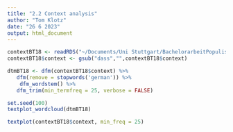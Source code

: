 ```yaml
---
title: "2.2 Context analysis"
author: "Tom Klotz"
date: "26 6 2023"
output: html_document
---
```


```r
contextBT18 <- readRDS("~/Documents/Uni Stuttgart/BachelorarbeitPopulismus/Code/Contextdaten/contextBT18.RDS")
contextBT18$context <- gsub("dass","",contextBT18$context)

dtmBT18 <- dfm(contextBT18$context) %>%
   dfm(remove = stopwords('german')) %>%
    dfm_wordstem() %>%
   dfm_trim(min_termfreq = 25, verbose = FALSE)

set.seed(100)
textplot_wordcloud(dtmBT18)
```

```r
textplot(contextBT18$context, min_freq = 25)
 
  
```




